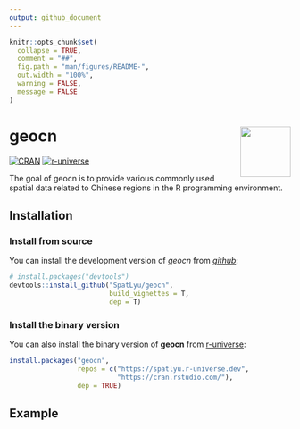 ```yaml
---
output: github_document
---
```


<!-- README.md is generated from README.Rmd. Please edit that file -->

```r
knitr::opts_chunk$set(
  collapse = TRUE,
  comment = "##",
  fig.path = "man/figures/README-",
  out.width = "100%",
  warning = FALSE,
  message = FALSE
)
```

# geocn <img src="man/figures/logo.png" align="right" height="90"/>

<!-- badges: start -->

[![CRAN](https://www.r-pkg.org/badges/version/geocn)](https://CRAN.R-project.org/package=geocn)
[![r-universe](https://spatlyu.r-universe.dev/badges/geocn)](https://spatlyu.r-universe.dev/geocn)

<!-- badges: end -->

The goal of geocn is to provide various commonly used spatial data related to Chinese regions in the R programming environment.

## Installation

### Install from source

You can install the development version of *geocn* from [*github*](https://github.com/SpatLyu/geocn):

``` r
# install.packages("devtools")
devtools::install_github("SpatLyu/geocn",
                         build_vignettes = T,
                         dep = T)
```

### Install the binary version

You can also install the binary version of **geocn** from [r-universe](https://spatlyu.r-universe.dev/geocn):

``` r
install.packages("geocn", 
                 repos = c("https://spatlyu.r-universe.dev",
                           "https://cran.rstudio.com/"),
                 dep = TRUE)
```

## Example

